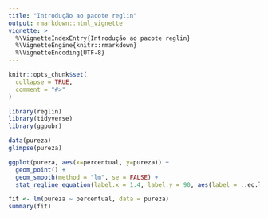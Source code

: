 ```yaml
---
title: "Introdução ao pacote reglin"
output: rmarkdown::html_vignette
vignette: >
  %\VignetteIndexEntry{Introdução ao pacote reglin}
  %\VignetteEngine{knitr::rmarkdown}
  %\VignetteEncoding{UTF-8}
---
```


```r
knitr::opts_chunk$set(
  collapse = TRUE,
  comment = "#>"
)
```


```r
library(reglin)
library(tidyverse)
library(ggpubr)

data(pureza)
glimpse(pureza)

ggplot(pureza, aes(x=percentual, y=pureza)) +
  geom_point() +
  geom_smooth(method = "lm", se = FALSE) +
  stat_regline_equation(label.x = 1.4, label.y = 90, aes(label = ..eq.label..)) 

fit <- lm(pureza ~ percentual, data = pureza)
summary(fit)
```

